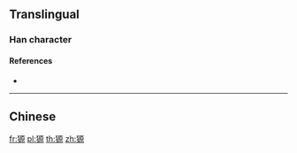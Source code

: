 ==Translingual==

===Han character===
{{Han char|rn=94|rad=犬|as=10|sn=13|four=41296|canj=KHMHF|ids=⿰犭原}}

====References====
* {{Han ref|kx=0716.310|dkj=20596|dj=1128.160|hdz=21362.100|uh=7342|ud=29506|bh=DEAB|bd=57003}}

----

==Chinese==
{{zh-see|豲|v}}

[[fr:獂]]
[[pl:獂]]
[[th:獂]]
[[zh:獂]]